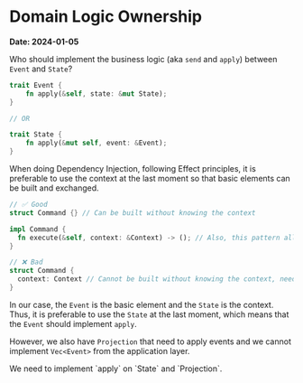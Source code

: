 
# Domain Logic Ownership

**Date: 2024-01-05**

Who should implement the business logic (aka `send` and `apply`) between `Event` and `State`?

```rust
trait Event {
    fn apply(&self, state: &mut State);
}

// OR

trait State {
    fn apply(&mut self, event: &Event);
}
```

When doing Dependency Injection, following Effect principles, it is preferable to use the context at the last moment so that basic elements can be built and exchanged.

```rust
// ✅ Good
struct Command {} // Can be built without knowing the context

impl Command {
  fn execute(&self, context: &Context) -> (); // Also, this pattern allows us to implement variations depending on the context
}

// ❌ Bad
struct Command {
  context: Context // Cannot be built without knowing the context, need to be owned and/or to have a lifetime
}
```

In our case, the `Event` is the basic element and the `State` is the context. Thus, it is preferable to use the `State` at the last moment, which means that the `Event` should implement `apply`.

However, we also have `Projection` that need to apply events and we cannot implement `Vec<Event>` from the application layer.

<Callout emoji="💡">
  We need to implement `apply` on `State` and `Projection`.
</Callout>

